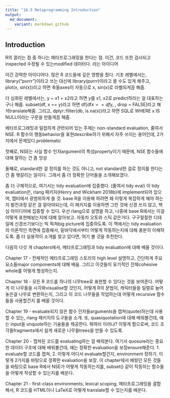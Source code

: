 ```yaml
---
title: "16.5 Metaprogramming Introduction"
output:
  md_document:
    variant: markdown_github
---
```


## Introduction
R의 끌리는 점 중 하나는 메타프로그래밍을 한다는 점.
이건, 코드 또한 검사되고inspected 수정될 수 있는modified 데이터다. 라는 아이디어

이건 강력한 아이디어다. 많은 R 코드들에 깊은 영향을 줬다.
기초 레벨에서는, library("purrr")이라고 쓰는 대신에 library(purrr)이라고 쓸 수도 있게 해주고,
plot(x, sin(x))라고 하면 축들axes이 자동으로 x, sin(x)로 라벨되게끔 해줌.

더 심화된 레벨에서는, y ~ x1 + x2라고 하면 y를 x1, x2로 predict하라는 걸 대표하는구나 해줌.
subset(df, x == y)라고 하면 df[df$x == df$y, , drop = FALSE]라고 해석translate해줌.
그리고, dplyr::filter(db, is.na(x))라고 하면 SQL로 WHERE x IS NULL이라는 구문을 만들게끔 해줌.

메타프로그래밍과 밀접하게 관련되어 있는 주제는 non-standard evaluation, 줄여서 NSE.
R 함수의 행동behavior을 표현describe하기 위해서 자주 쓰이는 용어인데, 2가지에서 문제있다.problematic

첫째로, NSE는 사실 함수 인자argument의 특성property이기 때문에, NSE 함수들에 대해 말하는 건 좀 엉성

둘째로, standard한 걸 정의를 하는 것도 아니고, not standard한 걸로 정의를 한다는 건 좀 헷갈리는 일이다.
그래서 좀 더 정확한 단어들을 소개해보겠다.

좀 더 구체적으로, 여기서는 tidy evaluation에 집중했다. (줄여서 tidy eval)
이 tidy evaluation은, rlang 패키지(Henry and Wickham 2018b)에 implement되어 있으며, 챕터에서 광범위하게 쓸 것.
base R을 이용해 하려면 왜 이렇게 복잡하게 해야 하는지 발전과정 같은 걸 알아야되는데, 
	이 패키지를 이용하면 그런 것에 신경 쓰지 않고, 핵심 아이디어에 집중할 수 있다.
우선 rlang으로 설명을 하고, 나중에 base R에서는 이걸 어떻게 표현해놨는지에 대해 알아보고.
자동차 오토와 스틱 같은거다. 구구절절한 디테일에 신경쓰기보다는 빅 픽쳐big picture에 집중하도록.
이 책에서는 tidy evaluation의 이론적인 측면에 집중해서, 밑바닥에서부터 어떻게 작동하는지에 대해 충분히 이해하도록.
좀 더 실용적이 소개를 찾고 있다면, 여기 볼 것을 추천한다.

다음의 다섯 개 chapters에서, 메타프로그래밍과 tidy evaluation에 대해 배울 것이다.

Chapter 17 - 전체적인 메타프로그래밍 스토리의 high level 설명하고,
	간단하게 주요 요소들major components에 대해 배움. 
그리고 이것들이 유기적인 전체cohesive whole를 어떻게 형성하는지.

Chapter 18 - 모든 R 코드를 하나의 나무tree로 표현할 수 있다는 것을 보여준다.
어떻게 이 나무들을 시각화visualise할 것인지, 
어떻게 R의 문법이, 캐릭터들을 일렬로 늘어놓은걸 나무로 변환하는지,
그리고 이 코드 나무들을 작업하는데 어떻게 recursive 함수들을 사용할건지
를 배울 것이다.

Chapter 19 - evaluate되지 않은 함수 인자들arguments을 캡쳐(quote)하는데 사용할 수 있는, rlang 패키지의 도구들을 소개.
또, quasiquotation에 대해 배워볼건데, 얘는 input을 unquote하는 기술들을 제공한다. 
	뭐하러 이러냐? 이렇게 함으로써, 코드 조각들fragments에서 쉽게 새로운 나무들trees을 만들 수 있도록.

Chapter 20 - 캡쳐된 코드를 evaluating하는 걸 배워본다.
여기서 quosure라는 중요한 데이터 구조에 대해 배워볼건데, 얘는 정확한 evaluation을 보장ensure해준다.
1. evaluate할 코드를 캡쳐, 2. 이렇게 어디서 evaluate할건지, environment 정하기.
이렇게 2가지를 바탕으로 정확한 evaluation을 보장.
이 chapter에서 배웠던 모든 것들을 바탕으로 base R에서 NSE가 어떻게 작동하는지를,
	subset() 같이 작동하는 함수들을 어떻게 작성할 수 있는지를 배운다.

Chapter 21 - first-class environments, lexical scoping, 메타프로그래밍을 결합해서,
	R 코드를 HTML이나 LaTeX로 어떻게 translate할 수 있는지를 배운다.
